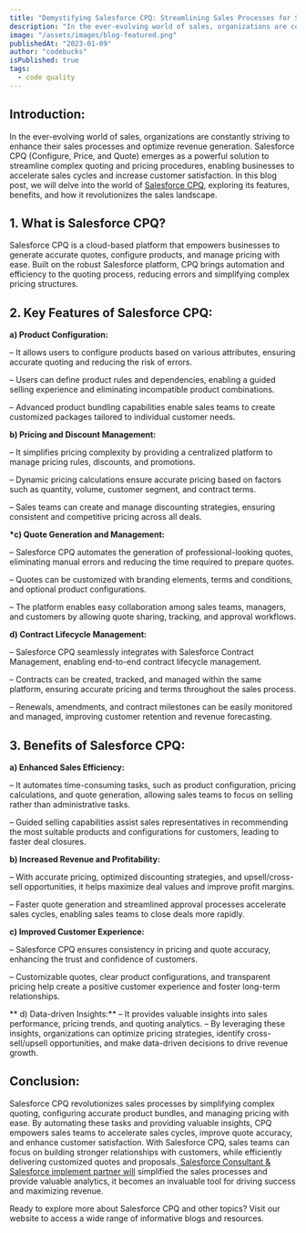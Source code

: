 ```yaml
---
title: "Demystifying Salesforce CPQ: Streamlining Sales Processes for Success"
description: "In the ever-evolving world of sales, organizations are constantly striving to enhance their sales processes and optimize revenue generation. Salesforce CPQ (Configure, Price, and Quote) emerges as a powerful solution to streamline complex quoting and pricing procedures, enabling businesses to accelerate sales cycles and increase customer satisfaction."
image: "/assets/images/blog-featured.png"
publishedAt: "2023-01-09"
author: "codebucks"
isPublished: true
tags:
  - code quality
---
```


## Introduction:

In the ever-evolving world of sales, organizations are constantly striving to enhance their sales processes and optimize revenue generation. Salesforce CPQ (Configure, Price, and Quote) emerges as a powerful solution to streamline complex quoting and pricing procedures, enabling businesses to accelerate sales cycles and increase customer satisfaction. In this blog post, we will delve into the world of [Salesforce CPQ](http://www.cloudprism.in), exploring its features, benefits, and how it revolutionizes the sales landscape.

## 1. What is Salesforce CPQ?

Salesforce CPQ is a cloud-based platform that empowers businesses to generate accurate quotes, configure products, and manage pricing with ease. Built on the robust Salesforce platform, CPQ brings automation and efficiency to the quoting process, reducing errors and simplifying complex pricing structures.

## 2. Key Features of Salesforce CPQ:

**a) Product Configuration:**

– It allows users to configure products based on various attributes, ensuring accurate quoting and reducing the risk of errors.

– Users can define product rules and dependencies, enabling a guided selling experience and eliminating incompatible product combinations.

– Advanced product bundling capabilities enable sales teams to create customized packages tailored to individual customer needs.

**b) Pricing and Discount Management:**

– It simplifies pricing complexity by providing a centralized platform to manage pricing rules, discounts, and promotions.

– Dynamic pricing calculations ensure accurate pricing based on factors such as quantity, volume, customer segment, and contract terms.

– Sales teams can create and manage discounting strategies, ensuring consistent and competitive pricing across all deals.

**\*c) Quote Generation and Management:**

– Salesforce CPQ automates the generation of professional-looking quotes, eliminating manual errors and reducing the time required to prepare quotes.

– Quotes can be customized with branding elements, terms and conditions, and optional product configurations.

– The platform enables easy collaboration among sales teams, managers, and customers by allowing quote sharing, tracking, and approval workflows.

**d) Contract Lifecycle Management:**

– Salesforce CPQ seamlessly integrates with Salesforce Contract Management, enabling end-to-end contract lifecycle management.

– Contracts can be created, tracked, and managed within the same platform, ensuring accurate pricing and terms throughout the sales process.

– Renewals, amendments, and contract milestones can be easily monitored and managed, improving customer retention and revenue forecasting.

## 3. Benefits of Salesforce CPQ:

**a) Enhanced Sales Efficiency:**

– It automates time-consuming tasks, such as product configuration, pricing calculations, and quote generation, allowing sales teams to focus on selling rather than administrative tasks.

– Guided selling capabilities assist sales representatives in recommending the most suitable products and configurations for customers, leading to faster deal closures.

**b) Increased Revenue and Profitability:**

– With accurate pricing, optimized discounting strategies, and upsell/cross-sell opportunities, it helps maximize deal values and improve profit margins.

– Faster quote generation and streamlined approval processes accelerate sales cycles, enabling sales teams to close deals more rapidly.

**c) Improved Customer Experience:**

– Salesforce CPQ ensures consistency in pricing and quote accuracy, enhancing the trust and confidence of customers.

– Customizable quotes, clear product configurations, and transparent pricing help create a positive customer experience and foster long-term relationships.

** d) Data-driven Insights:**
– It provides valuable insights into sales performance, pricing trends, and quoting analytics.
– By leveraging these insights, organizations can optimize pricing strategies, identify cross-sell/upsell opportunities, and make data-driven decisions to drive revenue growth.

## Conclusion:

Salesforce CPQ revolutionizes sales processes by simplifying complex quoting, configuring accurate product bundles, and managing pricing with ease. By automating these tasks and providing valuable insights, CPQ empowers sales teams to accelerate sales cycles, improve quote accuracy, and enhance customer satisfaction. With Salesforce CPQ, sales teams can focus on building stronger relationships with customers, while efficiently delivering customized quotes and proposals.[ Salesforce Consultant & Salesforce implement partner will](http://www.cloudprism.in) simplified the sales processes and provide valuable analytics, it becomes an invaluable tool for driving success and maximizing revenue.

Ready to explore more about Salesforce CPQ and other topics? Visit our website to access a wide range of informative blogs and resources.
